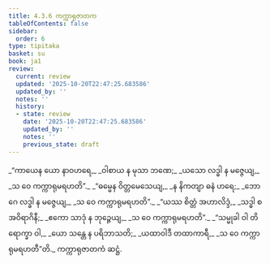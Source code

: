 ```yaml
---
title: 4.3.6 ကက္ကာရုဇာတက
tableOfContents: false
sidebar:
  order: 6
type: tipitaka
basket: su
book: ja1
review:
  current: review
  updated: '2025-10-20T22:47:25.683586'
  updated_by: ''
  notes: ''
  history:
  - state: review
    date: '2025-10-20T22:47:25.683586'
    updated_by: ''
    notes: ''
    previous_state: draft
---
```



<DynamicBreadcrumb />


<ReviewStatus review={frontmatter.review} showDetails={true} />

<HypothesisAnnotation frontmatter={frontmatter} />

<Division number="101" book="ja1" e="ch" v="22" p="106">

<Paragraph number="1012" type="verses" book="ja1">
_“ကာယေန ယော နာဝဟရေ,_  
_ဝါစာယ န မုသာ ဘဏေ;_  
_ယသော လဒ္ဓါ န မဇ္ဇေယျ,_  
_သ ဝေ ကက္ကာရုမရဟတိ”._  

</Paragraph>

</Division>
<Division number="102" book="ja1" e="ch" v="22" p="106">

<Paragraph number="1013" type="verses" book="ja1">
_“ဓမ္မေန ဝိတ္တမေသေယျ,_  
_န နိကတျာ ဓနံ ဟရေ;_  
_ဘောဂေ လဒ္ဓါ န မဇ္ဇေယျ,_  
_သ ဝေ ကက္ကာရုမရဟတိ”._  

</Paragraph>

</Division>
<Division number="103" book="ja1" e="ch" v="22" p="106">

<Paragraph number="1014" type="verses" book="ja1">
_“ယဿ စိတ္တံ အဟာလိဒ္ဒံ,_  
_သဒ္ဓါ စ အဝိရာဂိနီ;_  
_ဧကော သာဒုံ န ဘုဉ္ဇေယျ,_  
_သ ဝေ ကက္ကာရုမရဟတိ”._  

</Paragraph>

</Division>
<Division number="104" book="ja1" e="ch" v="22" p="106">

<Paragraph number="1015" type="verses" book="ja1">
_“သမ္မုခါ ဝါ တိရောက္ခာ ဝါ,_  
_ယော သန္တေ န ပရိဘာသတိ;_  
_ယထာဝါဒီ တထာကာရီ,_  
_သ ဝေ ကက္ကာရုမရဟတီ”တိ._  


</Paragraph>
</Division>

<Paragraph number="1016" type="center" book="ja1">
ကက္ကာရုဇာတကံ ဆဋ္ဌံ.
</Paragraph>